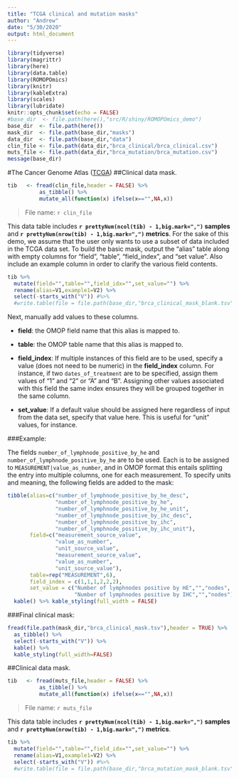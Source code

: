 ```yaml
---
title: "TCGA clinical and mutation masks"
author: "Andrew"
date: "5/30/2020"
output: html_document
---
```


```r
library(tidyverse)
library(magrittr)
library(here)
library(data.table)
library(ROMOPOmics)
library(knitr)
library(kableExtra)
library(scales)
library(lubridate)
knitr::opts_chunk$set(echo = FALSE)
#base_dir  <- file.path(here(),"src/R/shiny/ROMOPOmics_demo")
base_dir  <- file.path(here())
mask_dir  <- file.path(base_dir,"masks")
data_dir  <- file.path(base_dir,"data")
clin_file <- file.path(data_dir,"brca_clinical/brca_clinical.csv")
muts_file <- file.path(data_dir,"brca_mutation/brca_mutation.csv")
message(base_dir)
```

#The Cancer Genome Atlas ([TCGA](https://www.cancer.gov/about-nci/organization/ccg/research/structural-genomics/tcga))
##Clinical data mask.
```r
tib   <- fread(clin_file,header = FALSE) %>%
          as_tibble() %>%
          mutate_all(function(x) ifelse(x=="",NA,x))
```

> File name: `r clin_file`

This data table includes **`r prettyNum(ncol(tib) - 1,big.mark=",")` samples** and **`r prettyNum(nrow(tib) - 1,big.mark=",")` metrics**. For the sake of this demo, we assume that the user only wants to use a subset of data included in the TCGA data set. To build the basic mask, output the "alias" table along with empty columns for "field", "table", "field_index", and "set value". Also include an example column in order to clarify the various field contents.
```r
tib %>% 
  mutate(field="",table="",field_idx="",set_value="") %>%
  rename(alias=V1,example1=V2) %>%
  select(-starts_with("V")) #%>%
  #write.table(file = file.path(base_dir,"brca_clinical_mask_blank.tsv"),sep = "\t",row.names = FALSE,col.names=TRUE,quote = FALSE)
```

Next, manually add values to these columns.

  - **field**: the OMOP field name that this alias is mapped to.

  - **table**: the OMOP table name that this alias is mapped to.

  - **field_index**: If multiple instances of this field are to be used, specify a value (does not need to be numeric) in the **field_index** column. For instance, if two `dates_of_treatment` are to be specified, assign them values of "1" and "2" or "A" and "B". Assigning other values associated with this field the same index ensures they will be grouped together in the same column.

  - **set_value**: If a default value should be assigned here regardless of input from the data set, specify that value here. This is useful for "unit" values, for instance.

###Example:

The fields `number_of_lymphnode_positive_by_he` and `number_of_lymphnode_positive_by_he` are to be used. Each is to be assigned to `MEASUREMENT|value_as_number`, and in OMOP format this entails splitting the entry into multiple columns, one for each measurement. To specify units and meaning, the following fields are added to the mask:
```r
tibble(alias=c("number_of_lymphnode_positive_by_he_desc",
               "number_of_lymphnode_positive_by_he",
               "number_of_lymphnode_positive_by_he_unit",
               "number_of_lymphnode_positive_by_ihc_desc",
               "number_of_lymphnode_positive_by_ihc",
               "number_of_lymphnode_positive_by_ihc_unit"),
       field=c("measurement_source_value",
               "value_as_number",
               "unit_source_value",
               "measurement_source_value",
               "value_as_number",
               "unit_source_value"),
       table=rep("MEASUREMENT",6),
       field_index = c(1,1,1,2,2,2),
       set_value = c("Number of lymphnodes positive by HE","","nodes",
                     "Number of lymphnodes positive by IHC","","nodes")) %>%
  kable() %>% kable_styling(full_width = FALSE)
```

###Final clinical mask:
```r
fread(file.path(mask_dir,"brca_clinical_mask.tsv"),header = TRUE) %>%
  as_tibble() %>%
  select(-starts_with("V")) %>%
  kable() %>%
  kable_styling(full_width=FALSE)
```

##Clinical data mask.
```r
tib   <- fread(muts_file,header = FALSE) %>%
          as_tibble() %>%
          mutate_all(function(x) ifelse(x=="",NA,x))
```

> File name: `r muts_file`

This data table includes **`r prettyNum(ncol(tib) - 1,big.mark=",")` samples** and **`r prettyNum(nrow(tib) - 1,big.mark=",")` metrics**.
```r
tib %>% 
  mutate(field="",table="",field_idx="",set_value="") %>%
  rename(alias=V1,example1=V2) %>%
  select(-starts_with("V")) #%>%
  #write.table(file = file.path(base_dir,"brca_mutation_mask_blank.tsv"),sep = "\t",row.names = FALSE,col.names=TRUE,quote = FALSE)
```